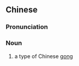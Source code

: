 {{also|马锣}}
==Chinese==
{{zh-forms|s=马锣}}

===Pronunciation===
{{zh-pron
|m=mǎluó
|c=maa5 lo4
|cat=n
}}

===Noun===
{{zh-noun}}

# {{lb|zh|musical instrument}} a type of Chinese [[gong]]